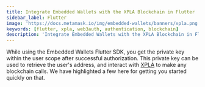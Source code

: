 ```yaml
---
title: Integrate Embedded Wallets with the XPLA Blockchain in Flutter
sidebar_label: Flutter
image: 'https://docs.metamask.io/img/embedded-wallets/banners/xpla.png'
keywords: [flutter, xpla, web3auth, authentication, blockchain]
description: 'Integrate Embedded Wallets with the XPLA Blockchain in Flutter | Embedded Wallets'
---
```



<SEO
  title="Integrate Embedded Wallets with the XPLA Blockchain in Flutter"
  description="Integrate Embedded Wallets with the XPLA Blockchain in Flutter | Embedded Wallets"
  image="https://docs.metamask.io/img/embedded-wallets/banners/xpla.png"
  slug="/embedded-wallets/connect-blockchain/evm/xpla/flutter"
/>

While using the Embedded Wallets Flutter SDK, you get the private key within the user scope after successful authorization. This private key can be used to retrieve the user's address, and interact with [XPLA](https://xpla.io/) to make any blockchain calls. We have highlighted a few here for getting you started quickly on that.

<EVMInteraction />
